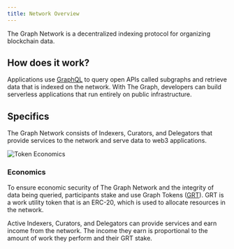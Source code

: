 ```yaml
---
title: Network Overview
---
```


The Graph Network is a decentralized indexing protocol for organizing blockchain data.

## How does it work?

Applications use [GraphQL](/querying/graphql-api/) to query open APIs called subgraphs and retrieve data that is indexed on the network. With The Graph, developers can build serverless applications that run entirely on public infrastructure.

## Specifics

The Graph Network consists of Indexers, Curators, and Delegators that provide services to the network and serve data to web3 applications.

![Token Economics](/img/Network-roles@2x.png)

### Economics

To ensure economic security of The Graph Network and the integrity of data being queried, participants stake and use Graph Tokens ([GRT](/tokenomics)). GRT is a work utility token that is an ERC-20, which is used to allocate resources in the network.

Active Indexers, Curators, and Delegators can provide services and earn income from the network. The income they earn is proportional to the amount of work they perform and their GRT stake.
